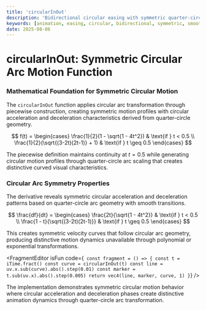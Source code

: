 ```yaml
---
title: 'circularInOut'
description: 'Bidirectional circular easing with symmetric quarter-circle arc curves and smooth transitions'
keywords: [animation, easing, circular, bidirectional, symmetric, smooth]
date: 2025-08-06
---
```



# circularInOut: Symmetric Circular Arc Motion Function

### Mathematical Foundation for Symmetric Circular Motion

The `circularInOut` function applies circular arc transformation through piecewise construction, creating symmetric motion profiles with circular acceleration and deceleration characteristics derived from quarter-circle geometry.

$$
f(t) = \begin{cases}
\frac{1}{2}(1 - \sqrt{1 - 4t^2}) & \text{if } t < 0.5 \\
\frac{1}{2}(\sqrt{(3-2t)(2t-1)} + 1) & \text{if } t \geq 0.5
\end{cases}
$$

The piecewise definition maintains continuity at $t = 0.5$ while generating circular motion profiles through quarter-circle arc scaling that creates distinctive curved visual characteristics.

### Circular Arc Symmetry Properties

The derivative reveals symmetric circular acceleration and deceleration patterns based on quarter-circle arc geometry with smooth transitions.

$$
\frac{df}{dt} = \begin{cases}
\frac{2t}{\sqrt{1 - 4t^2}} & \text{if } t < 0.5 \\
\frac{1 - t}{\sqrt{(3-2t)(2t-1)}} & \text{if } t \geq 0.5
\end{cases}
$$

This creates symmetric velocity curves that follow circular arc geometry, producing distinctive motion dynamics unavailable through polynomial or exponential transformations.

<FragmentEditor
        isFun
        code={`
const fragment = () => {
        const t = iTime.fract()
        const curve = circularInOut(t)
        const line = uv.x.sub(curve).abs().step(0.01)
        const marker = t.sub(uv.x).abs().step(0.005)
        return vec4(line, marker, curve, 1)
}`}
/>

The implementation demonstrates symmetric circular motion behavior where circular acceleration and deceleration phases create distinctive animation dynamics through quarter-circle arc transformation.
